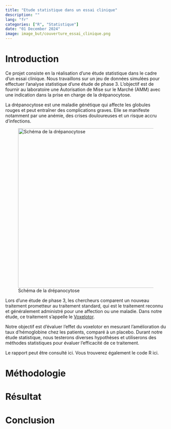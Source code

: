 ```yaml
---
title: "Etude statistique dans un essai clinique"
description: ""
lang: "fr"
categories: ["R", "Statistique"]
date: "01 December 2024"
image: image_but/couverture_essai_clinique.png
---
```


# Introduction

Ce projet consiste en la réalisation d'une étude statistique dans le cadre d'un essai clinique. Nous travaillons sur un jeu de données simulées pour effectuer l'analyse statistique d'une étude de phase 3. L'objectif est de fournir au laboratoire une Autorisation de Mise sur le Marché (AMM) avec une indication dans la prise en charge de la drépanocytose.

La drépanocytose est une maladie génétique qui affecte les globules rouges et peut entraîner des complications graves. Elle se manifeste notamment par une anémie, des crises douloureuses et un risque accru d'infections.

![Schéma de la drépanocytose](image_but/globule_rouge.png){fig-align="center" width="500"}

Lors d'une étude de phase 3, les chercheurs comparent un nouveau traitement prometteur au traitement standard, qui est le traitement reconnu et généralement administré pour une affection ou une maladie. Dans notre étude, ce traitement s'appelle le [Voxelotor](https://en.wikipedia.org/wiki/Voxelotor).

Notre objectif est d'évaluer l'effet du voxelotor en mesurant l'amélioration du taux d'hémoglobine chez les patients, comparé à un placebo. Durant notre étude statistique, nous testerons diverses hypothèses et utiliserons des méthodes statistiques pour évaluer l'efficacité de ce traitement.

Le rapport peut être consulté ici. Vous trouverez également le code R ici.

# Méthodologie

# Résultat

# Conclusion
